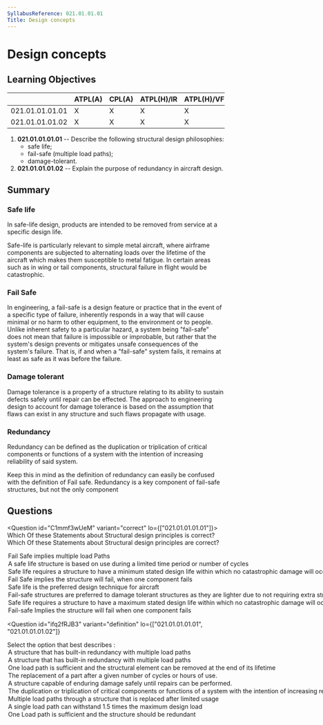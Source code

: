 ```yaml
---
SyllabusReference: 021.01.01.01
Title: Design concepts
---
```


# Design concepts

## Learning Objectives

|                 | ATPL(A) | CPL(A) | ATPL(H)/IR | ATPL(H)/VFR | CPL(H) | IR  | CBIR(A) |
| --------------- | ------- | ------ | ---------- | ----------- | ------ | --- | ------- |
| 021.01.01.01.01 | X       | X      | X          | X           | X      |     |         |
| 021.01.01.01.02 | X       | X      | X          | X           | X      |     |         |

1. **021.01.01.01.01** -- Describe the following structural design philosophies:
   - safe life;
   - fail-safe (multiple load paths);
   - damage-tolerant.
2. **021.01.01.01.02** -- Explain the purpose of redundancy in aircraft design.

## Summary

### Safe life

In safe-life design, products are intended to be removed from service at a
specific design life.

Safe-life is particularly relevant to simple metal aircraft, where airframe
components are subjected to alternating loads over the lifetime of the aircraft
which makes them susceptible to metal fatigue. In certain areas such as in wing
or tail components, structural failure in flight would be catastrophic.

<Source href="https://en.wikipedia.org/wiki/Safe-life_design" />

### Fail Safe

In engineering, a fail-safe is a design feature or practice that in the event of
a specific type of failure, inherently responds in a way that will cause minimal
or no harm to other equipment, to the environment or to people. Unlike inherent
safety to a particular hazard, a system being "fail-safe" does not mean that
failure is impossible or improbable, but rather that the system's design
prevents or mitigates unsafe consequences of the system's failure. That is, if
and when a "fail-safe" system fails, it remains at least as safe as it was
before the failure.

<Source href="https://en.wikipedia.org/wiki/Fail-safe" />

### Damage tolerant

Damage tolerance is a property of a structure relating to its ability to sustain
defects safely until repair can be effected. The approach to engineering design
to account for damage tolerance is based on the assumption that flaws can exist
in any structure and such flaws propagate with usage.

<Source href="https://en.wikipedia.org/wiki/Damage_tolerance" />

### Redundancy

Redundancy can be defined as the duplication or triplication of critical
components or functions of a system with the intention of increasing reliability
of said system.

Keep this in mind as the definition of redundancy can easily be confused with
the definition of Fail safe. Redundancy is a key component of fail-safe
structures, but not the only component

## Questions

<Question id="C1mmf3wUeM" variant="correct" lo={["021.01.01.01.01"]}>
  <Text variant="oneCorrect">
    Which Of these Statements about Structural design principles is correct?
  </Text>
  <Text variant="oneTwo">
    Which Of these Statements about Structural design principles are correct?
  </Text>
  <Option correct id="C1mmf3wUeM-1">
    Fail Safe implies multiple load Paths
  </Option>
  <Option correct id="C1mmf3wUeM-2">
    A safe life structure is based on use during a limited time period or number
    of cycles
  </Option>
  <Option correct id="C1mmf3wUeM-3">
    Safe life requires a structure to have a minimum stated design life within
    which no catastrophic damage will occur
  </Option>
  <Option id="C1mmf3wUeM-4">
    Fail Safe implies the structure will fail, when one component fails
  </Option>
  <Option id="C1mmf3wUeM-5">
    Safe life is the preferred design technique for aircraft
  </Option>
  <Option id="C1mmf3wUeM-6">
    Fail-safe structures are preferred to damage tolerant structures as they are
    lighter due to not requiring extra structural members
  </Option>
  <Option id="C1mmf3wUeM-7">
    Safe life requires a structure to have a maximum stated design life within
    which no catastrophic damage will occur
  </Option>
  <Option id="C1mmf3wUeM-8">
    Fail-safe Implies the structure will fail when one component fails
  </Option>
</Question>

<Question
  id="ifq2fRJB3"
  variant="definition"
  lo={["021.01.01.01.01", "021.01.01.01.02"]}
>
  <Text variant="oneCorrect">
    Select the option that best describes <Subject />:
  </Text>
  <Option id="ifq2fRJB3-1" subject="a fail-safe designed structure">
    A structure that has built-in redundancy with multiple load paths
  </Option>
  <Option id="ifq2fRJB3-2" subject="a fail-safe designed structure">
    A structure that has built-in redundancy with multiple load paths
  </Option>
  <Option id="ifq2fRJB3-3" subject="a Safe-life structure">
    One load path is sufficient and the structural element can be removed at the
    end of its lifetime
  </Option>
  <Option id="ifq2fRJB3-4" subject="a Safe-life structure">
    The replacement of a part after a given number of cycles or hours of use.
  </Option>
  <Option id="ifq2fRJB3-5" subject="a Damage tolerant structure">
    A structure capable of enduring damage safely until repairs can be
    performed.
  </Option>
  <Option id="ifq2fRJB3-6" subject="Redundancy">
    The duplication or triplication of critical components or functions of a
    system with the intention of increasing reliability of said system.
  </Option>
  <Option
    id="ifq2fRJB3-7"
    why="This is a mix of the definition of a safe-life and a fail-safe structure"
  >
    Multiple load paths through a structure that is replaced after limited usage
  </Option>
  <Option
    id="ifq2fRJB3-8"
    why="Different components have different design safety factors."
  >
    A single load path can withstand 1.5 times the maximum design load
  </Option>
  <Option
    id="ifq2fRJB3-9"
    why="A fail-safe structure does not necessarily have only one load path with all other being redundant"
  >
    One Load path is sufficient and the structure should be redundant
  </Option>
</Question>
